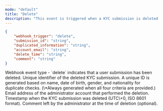 ```yaml
---
mode: "default"
title: "Delete"
description: "This event is triggered when a KYC submission is deleted from the system. Deletion can occur due to manual action by an administrator, automated deletion based on policies, or a user request. This event allows you to detect the deletion of KYC data in real-time and take necessary follow-up actions."
---
```


```json delete-webhook-sample.json
{
    "webhook_trigger": "delete",
    "submission_id": "string",
    "duplicated_information": "string",
    "account_email": "string",
    "delete_time": "string",
    "comment": "string"
}
```

<ResponseField name="webhook_trigger" type="string">
  Webhook event type - `delete` indicates that a user submission has been deleted.
</ResponseField>

<ResponseField name="submission_id" type="string">
  Unique identifier of the deleted KYC submission.
</ResponseField>

<ResponseField name="duplicated_information" type="string">
  A unique ID is generated based on name, date of birth, gender, and nationality for duplicate checks. (\*Always generated when all four criteria are provided.)
</ResponseField>

<ResponseField name="account_email" type="string">
  Email address of the administrator account that performed the deletion.
</ResponseField>

<ResponseField name="delete_time" type="string">
  Timestamp when the KYC submission was deleted (UTC\+0, ISO 8601 format).
</ResponseField>

<ResponseField name="comment" type="string">
  Comment left by the administrator at the time of deletion (optional).
</ResponseField>